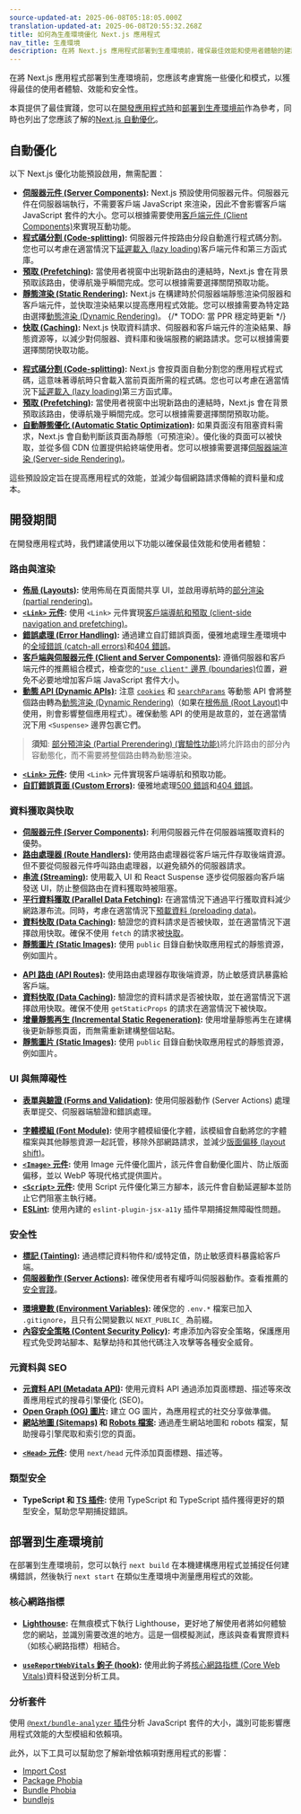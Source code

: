 ```yaml
---
source-updated-at: 2025-06-08T05:18:05.000Z
translation-updated-at: 2025-06-08T20:55:32.268Z
title: 如何為生產環境優化 Next.js 應用程式
nav_title: 生產環境
description: 在將 Next.js 應用程式部署到生產環境前，確保最佳效能和使用者體驗的建議事項。
---
```


在將 Next.js 應用程式部署到生產環境前，您應該考慮實施一些優化和模式，以獲得最佳的使用者體驗、效能和安全性。

本頁提供了最佳實踐，您可以在[開發應用程式時](#during-development)和[部署到生產環境前](#before-going-to-production)作為參考，同時也列出了您應該了解的[Next.js 自動優化](#automatic-optimizations)。

## 自動優化

以下 Next.js 優化功能預設啟用，無需配置：

<AppOnly>

- **[伺服器元件 (Server Components)](/docs/app/getting-started/server-and-client-components):** Next.js 預設使用伺服器元件。伺服器元件在伺服器端執行，不需要客戶端 JavaScript 來渲染，因此不會影響客戶端 JavaScript 套件的大小。您可以根據需要使用[客戶端元件 (Client Components)](/docs/app/getting-started/server-and-client-components)來實現互動功能。
- **[程式碼分割 (Code-splitting)](/docs/app/getting-started/linking-and-navigating#how-navigation-works):** 伺服器元件按路由分段自動進行程式碼分割。您也可以考慮在適當情況下[延遲載入 (lazy loading)](/docs/app/guides/lazy-loading)客戶端元件和第三方函式庫。
- **[預取 (Prefetching)](/docs/app/getting-started/linking-and-navigating#prefetching):** 當使用者視窗中出現新路由的連結時，Next.js 會在背景預取該路由，使導航幾乎瞬間完成。您可以根據需要選擇關閉預取功能。
- **[靜態渲染 (Static Rendering)](/docs/app/getting-started/partial-prerendering#static-rendering):** Next.js 在構建時於伺服器端靜態渲染伺服器和客戶端元件，並快取渲染結果以提高應用程式效能。您可以根據需要為特定路由選擇[動態渲染 (Dynamic Rendering)](/docs/app/getting-started/partial-prerendering#dynamic-rendering)。 {/* TODO: 當 PPR 穩定時更新 */}
- **[快取 (Caching)](/docs/app/deep-dive/caching):** Next.js 快取資料請求、伺服器和客戶端元件的渲染結果、靜態資源等，以減少對伺服器、資料庫和後端服務的網路請求。您可以根據需要選擇關閉快取功能。

</AppOnly>

<PagesOnly>

- **[程式碼分割 (Code-splitting)](/docs/pages/building-your-application/routing/pages-and-layouts):** Next.js 會按頁面自動分割您的應用程式程式碼，這意味著導航時只會載入當前頁面所需的程式碼。您也可以考慮在適當情況下[延遲載入 (lazy loading)](/docs/pages/guides/lazy-loading)第三方函式庫。
- **[預取 (Prefetching)](/docs/pages/api-reference/components/link#prefetch):** 當使用者視窗中出現新路由的連結時，Next.js 會在背景預取該路由，使導航幾乎瞬間完成。您可以根據需要選擇關閉預取功能。
- **[自動靜態優化 (Automatic Static Optimization)](/docs/pages/building-your-application/rendering/automatic-static-optimization):** 如果頁面沒有阻塞資料需求，Next.js 會自動判斷該頁面為靜態（可預渲染）。優化後的頁面可以被快取，並從多個 CDN 位置提供給終端使用者。您可以根據需要選擇[伺服器端渲染 (Server-side Rendering)](/docs/pages/building-your-application/data-fetching/get-server-side-props)。

</PagesOnly>

這些預設設定旨在提高應用程式的效能，並減少每個網路請求傳輸的資料量和成本。

## 開發期間

在開發應用程式時，我們建議使用以下功能以確保最佳效能和使用者體驗：

### 路由與渲染

<AppOnly>

- **[佈局 (Layouts)](/docs/app/api-reference/file-conventions/layout):** 使用佈局在頁面間共享 UI，並啟用導航時的[部分渲染 (partial rendering)](/docs/app/getting-started/linking-and-navigating#client-side-transitions)。
- **[`<Link>` 元件](/docs/app/api-reference/components/link):** 使用 `<Link>` 元件實現[客戶端導航和預取 (client-side navigation and prefetching)](/docs/app/getting-started/linking-and-navigating#how-navigation-works)。
- **[錯誤處理 (Error Handling)](/docs/app/getting-started/error-handling):** 通過建立自訂錯誤頁面，優雅地處理生產環境中的[全域錯誤 (catch-all errors)](/docs/app/getting-started/error-handling)和[404 錯誤](/docs/app/api-reference/file-conventions/not-found)。
- **[客戶端與伺服器元件 (Client and Server Components)](/docs/app/getting-started/server-and-client-components#examples):** 遵循伺服器和客戶端元件的推薦組合模式，檢查您的[`"use client"` 邊界 (boundaries)](/docs/app/getting-started/server-and-client-components#examples#moving-client-components-down-the-tree)位置，避免不必要地增加客戶端 JavaScript 套件大小。
- **[動態 API (Dynamic APIs)](/docs/app/getting-started/partial-prerendering#dynamic-rendering):** 注意 [`cookies`](/docs/app/api-reference/functions/cookies) 和 [`searchParams`](/docs/app/api-reference/file-conventions/page#searchparams-optional) 等動態 API 會將整個路由轉為[動態渲染 (Dynamic Rendering)](/docs/app/getting-started/partial-prerendering#dynamic-rendering)（如果在[根佈局 (Root Layout)](/docs/app/api-reference/file-conventions/layout#root-layout)中使用，則會影響整個應用程式）。確保動態 API 的使用是故意的，並在適當情況下用 `<Suspense>` 邊界包裹它們。

> **須知**: [部分預渲染 (Partial Prerendering) (實驗性功能)](/blog/next-14#partial-prerendering-preview)將允許路由的部分內容動態化，而不需要將整個路由轉為動態渲染。

</AppOnly>

<PagesOnly>

- **[`<Link>` 元件](/docs/pages/building-your-application/routing/linking-and-navigating):** 使用 `<Link>` 元件實現客戶端導航和預取功能。
- **[自訂錯誤頁面 (Custom Errors)](/docs/pages/building-your-application/routing/custom-error):** 優雅地處理[500 錯誤](/docs/pages/building-your-application/routing/custom-error#500-page)和[404 錯誤](/docs/pages/building-your-application/routing/custom-error#404-page)。

</PagesOnly>

### 資料獲取與快取

<AppOnly>

- **[伺服器元件 (Server Components)](/docs/app/getting-started/fetching-data):** 利用伺服器元件在伺服器端獲取資料的優勢。
- **[路由處理器 (Route Handlers)](/docs/app/building-your-application/routing/route-handlers):** 使用路由處理器從客戶端元件存取後端資源。但不要從伺服器元件呼叫路由處理器，以避免額外的伺服器請求。
- **[串流 (Streaming)](/docs/app/api-reference/file-conventions/loading):** 使用載入 UI 和 React Suspense 逐步從伺服器向客戶端發送 UI，防止整個路由在資料獲取時被阻塞。
- **[平行資料獲取 (Parallel Data Fetching)](/docs/app/getting-started/fetching-data#parallel-data-fetching):** 在適當情況下通過平行獲取資料減少網路瀑布流。同時，考慮在適當情況下[預載資料 (preloading data)](/docs/app/getting-started/fetching-data#preloading-data)。
- **[資料快取 (Data Caching)](/docs/app/deep-dive/caching#data-cache):** 驗證您的資料請求是否被快取，並在適當情況下選擇啟用快取。確保不使用 `fetch` 的請求被[快取](/docs/app/api-reference/functions/unstable_cache)。
- **[靜態圖片 (Static Images)](/docs/app/api-reference/file-conventions/public-folder):** 使用 `public` 目錄自動快取應用程式的靜態資源，例如圖片。

</AppOnly>

<PagesOnly>

- **[API 路由 (API Routes)](/docs/pages/building-your-application/routing/api-routes):** 使用路由處理器存取後端資源，防止敏感資訊暴露給客戶端。
- **[資料快取 (Data Caching)](/docs/pages/building-your-application/data-fetching/get-static-props):** 驗證您的資料請求是否被快取，並在適當情況下選擇啟用快取。確保不使用 `getStaticProps` 的請求在適當情況下被快取。
- **[增量靜態再生 (Incremental Static Regeneration)](/docs/pages/guides/incremental-static-regeneration):** 使用增量靜態再生在建構後更新靜態頁面，而無需重新建構整個站點。
- **[靜態圖片 (Static Images)](/docs/pages/api-reference/file-conventions/public-folder):** 使用 `public` 目錄自動快取應用程式的靜態資源，例如圖片。

</PagesOnly>

### UI 與無障礙性

<AppOnly>

- **[表單與驗證 (Forms and Validation)](/docs/app/guides/forms):** 使用伺服器動作 (Server Actions) 處理表單提交、伺服器端驗證和錯誤處理。

</AppOnly>

- **[字體模組 (Font Module)](/docs/app/api-reference/components/font):** 使用字體模組優化字體，該模組會自動將您的字體檔案與其他靜態資源一起託管，移除外部網路請求，並減少[版面偏移 (layout shift)](https://web.dev/articles/cls)。
- **[`<Image>` 元件](/docs/app/api-reference/components/image):** 使用 Image 元件優化圖片，該元件會自動優化圖片、防止版面偏移，並以 WebP 等現代格式提供圖片。
- **[`<Script>` 元件](/docs/app/guides/scripts):** 使用 Script 元件優化第三方腳本，該元件會自動延遲腳本並防止它們阻塞主執行緒。
- **[ESLint](/docs/architecture/accessibility#linting):** 使用內建的 `eslint-plugin-jsx-a11y` 插件早期捕捉無障礙性問題。

### 安全性

<AppOnly>

- **[標記 (Tainting)](/docs/app/api-reference/config/next-config-js/taint):** 通過標記資料物件和/或特定值，防止敏感資料暴露給客戶端。
- **[伺服器動作 (Server Actions)](/docs/app/building-your-application/data-fetching/server-actions-and-mutations#authentication-and-authorization):** 確保使用者有權呼叫伺服器動作。查看推薦的[安全實踐](/blog/security-nextjs-server-components-actions)。

</AppOnly>

- **[環境變數 (Environment Variables)](/docs/app/guides/environment-variables):** 確保您的 `.env.*` 檔案已加入 `.gitignore`，且只有公開變數以 `NEXT_PUBLIC_` 為前綴。
- **[內容安全策略 (Content Security Policy)](/docs/app/guides/content-security-policy):** 考慮添加內容安全策略，保護應用程式免受跨站腳本、點擊劫持和其他代碼注入攻擊等各種安全威脅。

### 元資料與 SEO

<AppOnly>

- **[元資料 API (Metadata API)](/docs/app/getting-started/metadata-and-og-images):** 使用元資料 API 通過添加頁面標題、描述等來改善應用程式的搜尋引擎優化 (SEO)。
- **[Open Graph (OG) 圖片](/docs/app/api-reference/file-conventions/metadata/opengraph-image):** 建立 OG 圖片，為應用程式的社交分享做準備。
- **[網站地圖 (Sitemaps)](/docs/app/api-reference/functions/generate-sitemaps) 和 [Robots 檔案](/docs/app/api-reference/file-conventions/metadata/robots):** 通過產生網站地圖和 robots 檔案，幫助搜尋引擎爬取和索引您的頁面。

</AppOnly>

<PagesOnly>

- **[`<Head>` 元件](/docs/pages/api-reference/components/head):** 使用 `next/head` 元件添加頁面標題、描述等。

</PagesOnly>

### 類型安全

- **TypeScript 和 [TS 插件](/docs/app/api-reference/config/typescript):** 使用 TypeScript 和 TypeScript 插件獲得更好的類型安全，幫助您早期捕捉錯誤。

## 部署到生產環境前

在部署到生產環境前，您可以執行 `next build` 在本機建構應用程式並捕捉任何建構錯誤，然後執行 `next start` 在類似生產環境中測量應用程式的效能。

### 核心網路指標

- **[Lighthouse](https://developers.google.com/web/tools/lighthouse):** 在無痕模式下執行 Lighthouse，更好地了解使用者將如何體驗您的網站，並識別需要改進的地方。這是一個模擬測試，應該與查看實際資料（如核心網路指標）相結合。

<AppOnly>

- **[`useReportWebVitals` 鉤子 (hook)](/docs/app/api-reference/functions/use-report-web-vitals):** 使用此鉤子將[核心網路指標 (Core Web Vitals)](https://web.dev/articles/vitals)資料發送到分析工具。

</AppOnly>

### 分析套件

使用 [`@next/bundle-analyzer` 插件](/docs/app/guides/package-bundling#analyzing-javascript-bundles)分析 JavaScript 套件的大小，識別可能影響應用程式效能的大型模組和依賴項。

此外，以下工具可以幫助您了解新增依賴項對應用程式的影響：

- [Import Cost](https://marketplace.visualstudio.com/items?itemName=wix.vscode-import-cost)
- [Package Phobia](https://packagephobia.com/)
- [Bundle Phobia](https://bundlephobia.com/)
- [bundlejs](https://bundlejs.com/)